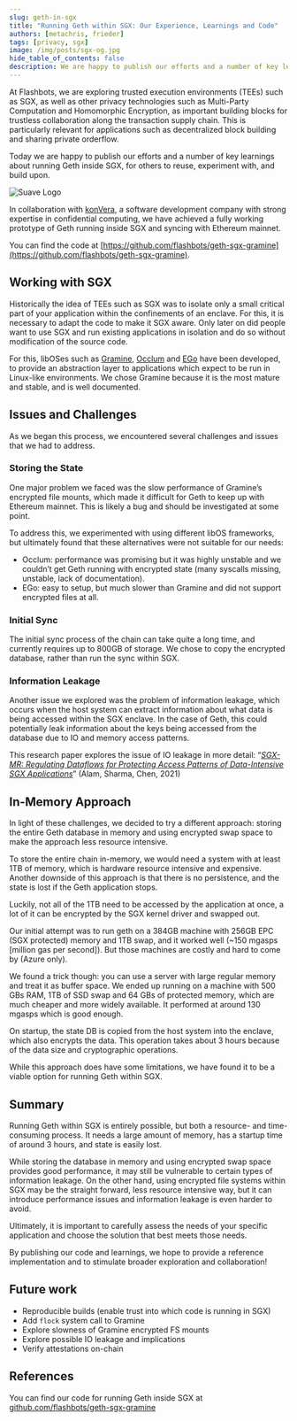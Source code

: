 ```yaml
---
slug: geth-in-sgx
title: "Running Geth within SGX: Our Experience, Learnings and Code"
authors: [metachris, frieder]
tags: [privacy, sgx]
image: /img/posts/sgx-og.jpg
hide_table_of_contents: false
description: We are happy to publish our efforts and a number of key learnings about running Geth inside SGX, for others to reuse, experiment with, and build upon.
---
```


At Flashbots, we are exploring trusted execution environments (TEEs) such as SGX, as well as other privacy technologies such as Multi-Party Computation and Homomorphic Encryption, as important building blocks for trustless collaboration along the transaction supply chain. This is particularly relevant for applications such as decentralized block building and sharing private orderflow.

Today we are happy to publish our efforts and a number of key learnings about running Geth inside SGX, for others to reuse, experiment with, and build upon.


<!--truncate-->

![Suave Logo](/img/posts//sgx-og.jpg)

In collaboration with [konVera](https://konvera.io), a software development company with strong expertise in confidential computing, we have achieved a fully working prototype of Geth running inside SGX and syncing with Ethereum mainnet.

You can find the code at [https://github.com/flashbots/geth-sgx-gramine](https://github.com/flashbots/geth-sgx-gramine).

## Working with SGX

Historically the idea of TEEs such as SGX was to isolate only a small critical part of your application within the confinements of an enclave. For this, it is necessary to adapt the code to make it SGX aware. Only later on did people want to use SGX and run existing applications in isolation and do so without modification of the source code.

For this, libOSes such as [Gramine](https://gramineproject.io/),  [Occlum](https://occlum.io/) and [EGo](https://github.com/edgelesssys/ego) have been developed, to provide an abstraction layer to applications which expect to be run in Linux-like environments. We chose Gramine because it is the most mature and stable, and is well documented.

## Issues and Challenges

As we began this process, we encountered several challenges and issues that we had to address.

### Storing the State

One major problem we faced was the slow performance of Gramine’s encrypted file mounts, which made it difficult for Geth to keep up with Ethereum mainnet. This is likely a bug and should be investigated at some point.

To address this, we experimented with using different libOS frameworks, but ultimately found that these alternatives were not suitable for our needs:

- Occlum: performance was promising but it was highly unstable and we couldn’t get Geth running with encrypted state (many syscalls missing, unstable, lack of documentation).
- EGo: easy to setup, but much slower than Gramine and did not support encrypted files at all.

### Initial Sync

The initial sync process of the chain can take quite a long time, and currently requires up to 800GB of storage. We chose to copy the encrypted database, rather than run the sync within SGX.

### Information Leakage

Another issue we explored was the problem of information leakage, which occurs when the host system can extract information about what data is being accessed within the SGX enclave. In the case of Geth, this could potentially leak information about the keys being accessed from the database due to IO and memory access patterns.

This research paper explores the issue of IO leakage in more detail: “*[SGX-MR: Regulating Dataflows for Protecting Access Patterns of Data-Intensive SGX Applications](https://petsymposium.org/popets/2021/popets-2021-0002.pdf)*” (Alam, Sharma, Chen, 2021)

## In-Memory Approach

In light of these challenges, we decided to try a different approach: storing the entire Geth database in memory and using encrypted swap space to make the approach less resource intensive.

To store the entire chain in-memory, we would need a system with at least 1TB of memory, which is hardware resource intensive and expensive. Another downside of this approach is that there is no persistence, and the state is lost if the Geth application stops.

Luckily, not all of the 1TB need to be accessed by the application at once, a lot of it can be encrypted by the SGX kernel driver and swapped out.

Our initial attempt was to run geth on a 384GB machine with 256GB EPC (SGX protected) memory and 1TB swap, and it worked well (~150 mgasps [million gas per second]). But those machines are costly and hard to come by (Azure only).

We found a trick though: you can use a server with large regular memory and treat it as buffer space. We ended up running on a machine with 500 GBs RAM, 1TB of SSD swap and 64 GBs of protected memory, which are much cheaper and more widely available. It performed at around 130 mgasps which is good enough.

On startup, the state DB is copied from the host system into the enclave, which also encrypts the data. This operation takes about 3 hours because of the data size and cryptographic operations.

While this approach does have some limitations, we have found it to be a viable option for running Geth within SGX.

## Summary

Running Geth within SGX is entirely possible, but both a resource- and time-consuming process. It needs a large amount of memory, has a startup time of around 3 hours, and state is easily lost.

While storing the database in memory and using encrypted swap space provides good performance, it may still be vulnerable to certain types of information leakage. On the other hand, using encrypted file systems within SGX may be the straight forward, less resource intensive way, but it can introduce performance issues and information leakage is even harder to avoid.

Ultimately, it is important to carefully assess the needs of your specific application and choose the solution that best meets those needs.

By publishing our code and learnings, we hope to provide a reference implementation and to stimulate broader exploration and collaboration!

## Future work

- Reproducible builds (enable trust into which code is running in SGX)
- Add `flock` system call to Gramine
- Explore slowness of Gramine encrypted FS mounts
- Explore possible IO leakage and implications
- Verify attestations on-chain

## References

You can find our code for running Geth inside SGX at [github.com/flashbots/geth-sgx-gramine](https://github.com/flashbots/geth-sgx-gramine)
